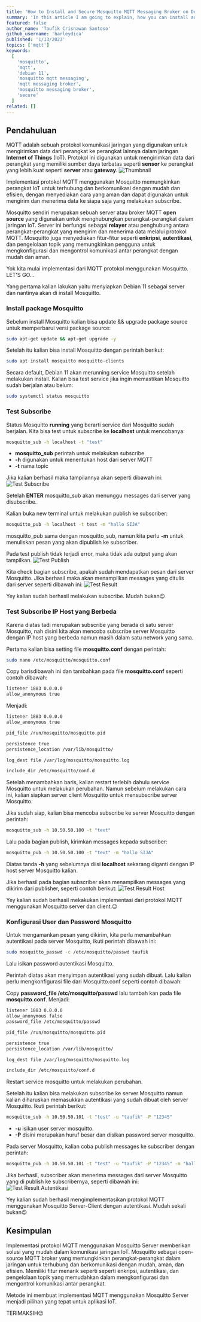 ---
title: 'How to Install and Secure Mosquitto MQTT Messaging Broker on Debian 11'
summary: 'In this article I am going to explain, how you can install and secure Mosquitto MQTT Messaging Broker on Debian 11. How? read this article to the end😉'
featured: false
author_name: 'Taufik Crisnawan Santoso'
github_username: 'harleydica'
published: '1/13/2023'
topics: ['mqtt']
keywords:
  [
    'mosquitto',
    'mqtt',
    'debian 11',
    'mosquitto mqtt messaging',
    'mqtt messaging broker',
    'mosquitto messaging broker',
    'secure'
  ]
related: []
---

## Pendahuluan

MQTT adalah sebuah protokol komunikasi jaringan yang digunakan untuk mengirimkan data dari perangkat ke perangkat lainnya dalam jaringan **Internet of Things** (IoT). Protokol ini digunakan untuk mengirimkan data dari perangkat yang memiliki sumber daya terbatas seperti **sensor** ke perangkat yang lebih kuat seperti **server** atau **gateway**.
![Thumbnail](https://ik.imagekit.io/taufik/blog/how-to-install-and-secure-the-mosquitto-mqtt-messaging-broker-on-debian-11/thumbnail.png 'Thumbnail')

Implementasi protokol MQTT menggunakan Mosquitto memungkinkan perangkat IoT untuk terhubung dan berkomunikasi dengan mudah dan efisien, dengan menyediakan cara yang aman dan dapat digunakan untuk mengirim dan menerima data ke siapa saja yang melakukan subscribe.

Mosquitto sendiri merupakan sebuah server atau broker MQTT **open source** yang digunakan untuk menghubungkan perangkat-perangkat dalam jaringan IoT. Server ini berfungsi sebagai **relayer** atau penghubung antara perangkat-perangkat yang mengirim dan menerima data melalui protokol MQTT. Mosquitto juga menyediakan fitur-fitur seperti **enkripsi**, **autentikasi**, dan pengelolaan topik yang memungkinkan pengguna untuk mengkonfigurasi dan mengontrol komunikasi antar perangkat dengan mudah dan aman.

Yok kita mulai implementasi dari MQTT protokol menggunakan Mosquitto. LET'S GO...

Yang pertama kalian lakukan yaitu menyiapkan Debian 11 sebagai server dan nantinya akan di install Mosquitto.

### Install package Mosquitto

Sebelum install Mosquitto kalian bisa update && upgrade package source untuk memperbarui versi package source:

```bash
sudo apt-get update && apt-get upgrade -y
```

Setelah itu kalian bisa install Mosquitto dengan perintah berikut:

```bash
sudo apt install mosquitto mosquitto-clients
```

Secara default, Debian 11 akan merunning service Mosquitto setelah melakukan install. Kalian bisa test service jika ingin memastikan Mosquitto sudah berjalan atau belum:

```bash
sudo systemctl status mosquitto
```

### Test Subscribe

Status Mosquitto **running** yang berarti service dari Mosquitto sudah berjalan. Kita bisa test untuk subscribe ke **localhost** untuk mencobanya:

```bash
mosquitto_sub -h localhost -t "test"
```

- **mosquitto_sub** perintah untuk melakukan subscribe
- **-h** digunakan untuk menentukan host dari server MQTT
- **-t** nama topic

Jika kalian berhasil maka tampilannya akan seperti dibawah ini:
![Test Subscribe](https://ik.imagekit.io/taufik/blog/how-to-install-and-secure-the-mosquitto-mqtt-messaging-broker-on-debian-11/test-sub.png 'Test Subscribe')

Setelah **ENTER** mosquitto_sub akan menunggu messages dari server yang disubscribe.

Kalian buka new terminal untuk melakukan publish ke subscriber:

```bash
mosquitto_pub -h localhost -t test -m "hallo SIJA"
```

mosquitto_pub sama dengan mosquitto_sub, namun kita perlu **-m** untuk menuliskan pesan yang akan dipublish ke subscriber.

Pada test publish tidak terjadi error, maka tidak ada output yang akan tampilkan.
![Test Publish](https://ik.imagekit.io/taufik/blog/how-to-install-and-secure-the-mosquitto-mqtt-messaging-broker-on-debian-11/test-pub.png 'Test Publish')

Kita check bagian subscribe, apakah sudah mendapatkan pesan dari server Mosquitto. Jika berhasil maka akan menampilkan messages yang ditulis dari server seperti dibawah ini:
![Test Result](https://ik.imagekit.io/taufik/blog/how-to-install-and-secure-the-mosquitto-mqtt-messaging-broker-on-debian-11/test-result.png 'Test Result')

Yey kalian sudah berhasil melakukan subscribe. Mudah bukan😉

### Test Subscribe IP Host yang Berbeda

Karena diatas tadi merupakan subscribe yang berada di satu server Mosquitto, nah disini kita akan mencoba subscribe server Mosquitto dengan IP host yang berbeda namun masih dalam satu network yang sama.

Pertama kalian bisa setting file **mosquitto.conf** dengan perintah:

```bash
sudo nano /etc/mosquitto/mosquitto.conf
```

Copy barisdibawah ini dan tambahkan pada file **mosquitto.conf** seperti contoh dibawah:

```bash
listener 1883 0.0.0.0
allow_anonymous true
```

Menjadi:

```bash
listener 1883 0.0.0.0
allow_anonymous true

pid_file /run/mosquitto/mosquitto.pid

persistence true
persistence_location /var/lib/mosquitto/

log_dest file /var/log/mosquitto/mosquitto.log

include_dir /etc/mosquitto/conf.d
```

Setelah menambahkan baris, kalian restart terlebih dahulu service Mosquitto untuk melakukan perubahan. Namun sebelum melakukan cara ini, kalian siapkan server client Mosquitto untuk mensubscribe server Mosquitto.

Jika sudah siap, kalian bisa mencoba subscribe ke server Mosquitto dengan perintah:

```bash
mosquitto_sub -h 10.50.50.100 -t "text"
```

Lalu pada bagian publish, kirimkan messages kepada subscriber:

```bash
mosquitto_pub -h 10.50.50.100 -t "text" -m "hallo SIJA"
```

Diatas tanda **-h** yang sebelumnya diisi **localhost** sekarang diganti dengan IP host server Mosquitto kalian.

Jika berhasil pada bagian subscriber akan menampilkan messages yang dikirim dari publisher, seperti contoh berikut:
![Test Result Host](https://ik.imagekit.io/taufik/blog/how-to-install-and-secure-the-mosquitto-mqtt-messaging-broker-on-debian-11/test-result-host.png 'Test Result Host')

Yey kalian sudah berhasil mekakukan implementasi dari protokol MQTT menggunakan Mosquitto server dan client.😉

### Konfigurasi User dan Password Mosquitto

Untuk mengamankan pesan yang dikirim, kita perlu menambahkan autentikasi pada server Mosquitto, ikuti perintah dibawah ini:

```bash
sudo mosquitto_passwd -c /etc/mosquitto/passwd taufik
```

Lalu isikan password autentikasi Mosquitto.

Perintah diatas akan menyimpan autentikasi yang sudah dibuat. Lalu kalian perlu mengkonfigurasi file dari Mosquitto.conf seperti contoh dibawah:

Copy **password_file /etc/mosquitto/passwd** lalu tambah kan pada file **mosquitto.conf**.
Menjadi:

```bash
listener 1883 0.0.0.0
allow_anonymous false
password_file /etc/mosquitto/passwd

pid_file /run/mosquitto/mosquitto.pid

persistence true
persistence_location /var/lib/mosquitto/

log_dest file /var/log/mosquitto/mosquitto.log

include_dir /etc/mosquitto/conf.d
```

Restart service mosquitto untuk melakukan perubahan.

Setelah itu kalian bisa melakukan subscribe ke server Mosquitto namun kalian diharuskan memasukkan autentikasi yang sudah dibuat oleh server Mosquitto.
Ikuti perintah berikut:

```bash
mosquitto_sub -h 10.50.50.101 -t "test" -u "taufik" -P "12345"
```

- **-u** isikan user server mosquitto.
- **-P** disini merupakan huruf besar dan disikan password server mosquitto.

Pada server Mosquitto, kalian coba publish messages ke subscriber dengan perintah:

```bash
mosquitto_pub -h 10.50.50.101 -t "test" -u "taufik" -P "12345" -m "hallo SIJA"
```

Jika berhasil, subscriber akan menerima messages dari server Mosquitto yang di publish ke subscribernya, seperti dibawah ini:
![Test Result Autentikasi](https://ik.imagekit.io/taufik/blog/how-to-install-and-secure-the-mosquitto-mqtt-messaging-broker-on-debian-11/test-result-autentikasi.png 'Test Result Autentikasi')

Yey kalian sudah berhasil mengimplementasikan protokol MQTT menggunakan Mosquitto Server-Client dengan autentikasi. Mudah sekali bukan😉

## Kesimpulan

Implementasi protokol MQTT menggunakan Mosquitto Server memberikan solusi yang mudah dalam komunikasi jaringan IoT. Mosquitto sebagai open-source MQTT broker yang memungkinkan perangkat-perangkat dalam jaringan untuk terhubung dan berkomunikasi dengan mudah, aman, dan efisien. Memiliki fitur menarik seperti seperti enkripsi, autentikasi, dan pengelolaan topik yang memudahkan dalam mengkonfigurasi dan mengontrol komunikasi antar perangkat.

Metode ini membuat implementasi MQTT menggunakan Mosquitto Server menjadi pilihan yang tepat untuk aplikasi IoT.

TERIMAKSIH😉
